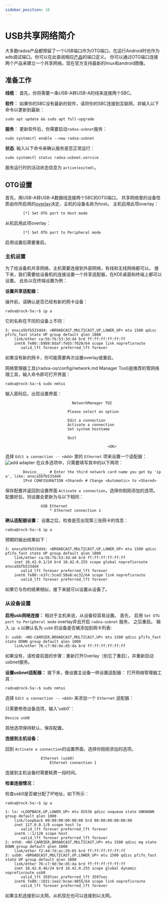 ```yaml
---
sidebar_position: 10
---
```


# USB共享网络简介

大多数radxa产品都预留了一个USB端口作为OTG端口，在运行Android时也作为adb调试端口。你可以在此查阅相应[产品](https://radxa.com/products)的端口定义。
你可以通过OTG端口连接两个产品来建立一个共享网络。现在官方支持最新的linux和android图像。

## 准备工作

**线缆**： 首先，你将需要一条USB-A转USB-A的线来连接两个SBC。

**软件**： 如果你的SBC没有最新的软件，请将你的SBC连接到互联网，并输入以下命令以更新到最新：

```
sudo apt update && sudo apt full-upgrade
```

**服务**： 更新软件后，你需要启动`radxa-usbnet`服务：

```
sudo systemctl enable --now radxa-usbnet
```

**状态**: 输入以下命令来确认服务是否正常运行：

```
sudo systemctl status radxa-usbnet.service
```

服务运行时的活动状态信息为 `active(exited)`。

## OTG设置

首先，用USB-A转USB-A数据线连接两个SBC的OTG端口。
共享网络里的设备性质由你所启用的[overlay](/radxa-os/rsetup/devicetree)决定，主机的设备名称为host。
主机启用此项overlay：

```
		[*] Set OTG port to Host mode
```

从机启用此项overlay：

```
		[*] Set OTG port to Peripheral mode
```

启用设置后需要重启。

### 主机设置

为了给设备机共享网络，主机需要连接到外部网络，有线和无线网络都可以。
接下来，我们需要给设备机的连接设置一个共享适配器，在KDE桌面和终端上都可以设置。
此处以在终端设置为例：

**设置共享适配器：**

操作前，请确认是否已经有新的网卡设备：

```
radxa@rock-5a:~$ ip a
```

它的名称在不同的设备上不同：

```
3: enxca5bfb533dd4: <BROADCAST,MULTICAST,UP,LOWER_UP> mtu 1500 qdisc pfifo_fast state UP group default qlen 1000
    link/ether ca:5b:fb:53:3d:d4 brd ff:ff:ff:ff:ff:ff
    inet6 fe80::b989:8daf:feb5:f020/64 scope link noprefixroute
       valid_lft forever preferred_lft forever
```

如果没有新的网卡，你可能需要再次设置overlay或重启。

网络管理器工具(/radxa-os/config/network.md Manager Tool)是推荐的管网络理工具，输入命令即可打开界面：

```
radxa@rock-5a:~$ sudo nmtui
```

输入密码后，出现设置界面：

```
                              NetworkManager TUI

                            Please select an option

                            Edit a connection
                            Activate a connection
                            Set system hostname

                            Quit

                                              <OK>
```

选择 `Edit a connection -- <Add>` 里的 `Ethernet` 项来设置一个适配器：
![add adapter](/img/configuration/add_adapter.webp)
在众多选项中，只需要填写其中的以下两项：

```
        Device____  # Enter the third network card name you get by 'ip a', like: enxca5bfb533dd4
        IPv4 CONFIGURATION <Shared> # Change <Automatic> to <Shared>
```

保存配置并返回到设置界面 `Activate a connection`，选择你刚刚添加的选项。
配置好后，则设置会更新为与以下相同：

```
                USB Ethernet
                    * Ethernet connection 1
```

**确认适配器设置：**
设置之后，检查是否出现第三张网卡的信息：

```
radxa@rock-5a:~$ ip a
```

预期的输出结果如下：

```
3: enxca5bfb533dd4: <BROADCAST,MULTICAST,UP,LOWER_UP> mtu 1500 qdisc pfifo_fast state UP group default qlen 1000
    link/ether ca:5b:fb:53:3d:d4 brd ff:ff:ff:ff:ff:ff
    inet 10.42.0.1/24 brd 10.42.0.255 scope global noprefixroute enxca5bfb533dd4
       valid_lft forever preferred_lft forever
    inet6 fe80::e37c:5ced:58a8:ec32/64 scope link noprefixroute
       valid_lft forever preferred_lft forever

```

如果它与你的结果相似，接下来就可以设置从设备了。

### 从设备设置

**启用usb网络连接：**
相对于主机来说，从设备较容易设置。
首先， 启用 `Set OTG port to Peripheral mode` overlay并且开启 `radxa-usbnet` 服务， 之后重启。
输入 `ip a` 以确认名为 `usb0` 的设备是否被添加到网卡列表:

```
3: usb0: <NO-CARRIER,BROADCAST,MULTICAST,UP> mtu 1500 qdisc pfifo_fast state DOWN group default qlen 1000
    link/ether 76:c7:9d:9e:d5:da brd ff:ff:ff:ff:ff:ff
```

如果没有，请检查前面的步骤：重新打开Overlay（别忘了重启），并重新启动usbnet服务。

**设置usbnet适配器：**
接下来，像设置主设备一样设置适配器：
打开网络管理器工具：

```
radxa@rock-5a:~$ sudo nmtui
```

选择 `Edit a connection -- <Add>` 来添加一个 `Ethernet` 适配器：

只需要修改设备选项，输入'usb0'：

```
Device usb0
```

其他选项保持默认，保存配置。

**连接到主机设备：**

回到 `Activate a connection`的设置界面，选择你刚刚添加的选项。

```
                Ethernet (usb0)
                    Ethernet connection 1
```

连接到主机设备时需要耗费一段时间。

**检查连接情况：**

检查usb0是否被分配了IP地址，如下所示：

```
radxa@rock-5a:~$ ip a

1: lo: <LOOPBACK,UP,LOWER_UP> mtu 65536 qdisc noqueue state UNKNOWN group default qlen 1000
    link/loopback 00:00:00:00:00:00 brd 00:00:00:00:00:00
    inet 127.0.0.1/8 scope host lo
       valid_lft forever preferred_lft forever
    inet6 ::1/128 scope host
       valid_lft forever preferred_lft forever
2: eth0: <NO-CARRIER,BROADCAST,MULTICAST,UP> mtu 1500 qdisc mq state DOWN group default qlen 1000
    link/ether f2:44:7d:ac:20:85 brd ff:ff:ff:ff:ff:ff
3: usb0: <BROADCAST,MULTICAST,UP,LOWER_UP> mtu 1500 qdisc pfifo_fast state UP group default qlen 1000
    link/ether 76:c7:9d:9e:d5:da brd ff:ff:ff:ff:ff:ff
    inet 10.42.0.46/24 brd 10.42.0.255 scope global dynamic noprefixroute usb0
       valid_lft 3597sec preferred_lft 3597sec
    inet6 fe80::1031:1ee2:bcee:4855/64 scope link noprefixroute
       valid_lft forever preferred_lft forever
```

如果主机连接到以太网，从机现在也可以连接到以太网。

